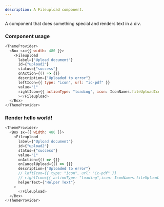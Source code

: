 ```yaml
---
description: A Fileupload component.
---
```



A component that does something special and renders text in a div.

### Component usage

```js
<ThemeProvider>
  <Box sx={{ width: 480 }}>
    <Fileupload
      label={"Upload document"}
      id={"upload2"}
      status={"success"}
      onAction={() => {}}
      description={"Uploaded to error"}
      leftIcon={{ type: "icon", url: "ic-pdf" }}
      value="1"
      rightIcon={{ actionType: "loading", icon: IconNames.fileUploadIcon }}
      ></Fileupload>
  </Box>
</ThemeProvider>
```

### Render hello world!

```js live
<ThemeProvider>
  <Box sx={{ width: 480 }}>
    <Fileupload
      label={"Upload document"}
      id={"upload2"}
      status={"success"}
      value="1"
      onAction={() => {}}
      onCancelUpload={() => {}}
      description={"Uploaded to error"}
      // leftIcon={{ type: "icon", url: "ic-pdf" }}
      // rightIcon={{ actionType: "loading",icon: IconNames.fileUploadIcon  }}
      helperText={"Helper Text"}
    >
      </Fileupload>
  </Box>
</ThemeProvider>
```
